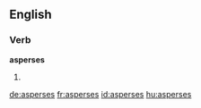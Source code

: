 ==English==

===Verb===
'''asperses'''

# {{en-third-person singular of|asperse}}

[[de:asperses]]
[[fr:asperses]]
[[id:asperses]]
[[hu:asperses]]